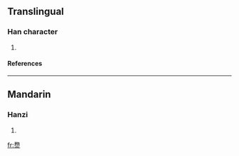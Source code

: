 ==Translingual==
===Han character===
{{Han char|rn=86|rad=火|as=10|sn=14|four=|canj=弓尸火 (NSF), X弓尸火 (XNSF)}}
# {{defn|Han|sort=火10}}
====References====
{{Han ref|kx=0679.010|dkj=19285|hdz=32226.030|uh=7183|ud=29059}}

----
==Mandarin==
===Hanzi===
{{cmn-hanzi|pin=[[wù]] ([[wu4]])|wg=wu<sup>4</sup>}}
# {{defn|Mandarin}}

[[fr:熃]]